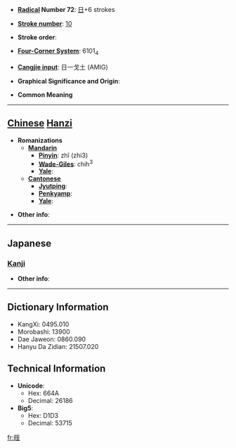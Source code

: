 * '''[[Wiktionary:Chinese radical index| Radical]] Number 72''': [[Wiktionary:Chinese radical index 日|日]]+6 strokes

* '''[[Wiktionary:Chinese total strokes index|Stroke number]]''': [[Wiktionary:Chinese total strokes index 10|10]]

* '''Stroke order''': 

* '''[[Wiktionary:Chinese four corner index|Four-Corner System]]''': 6101<sub>4</sub>

* '''[[Wiktionary:Chinese Cangjie index|Cangjie input]]''': 日一戈土 (AMIG)

* '''Graphical Significance and Origin''': 

* '''Common Meaning'''

----

== [[Chinese]] [[Hanzi]] ==

* '''Romanizations'''
** '''[[Mandarin]]'''
*** '''[[Pinyin]]''': zhǐ (zhi3)
*** '''[[Wade-Giles]]''': chih<sup>3</sup>
*** '''[[Yale]]''': 
** '''[[Cantonese]]'''
*** '''[[Jyutping]]''':
*** '''[[Penkyamp]]''': 
*** '''[[Yale]]''': 

* '''Other info''': 

----

==Japanese==
===[[Kanji]]===
{{kanji|on readings=[[しつ]] (shitsu), [[しち]] (shichi)|kun readings=[[おおきい]] (ookii)}}

* '''Other info''':  

----

== Dictionary Information ==

* KangXi: 0495.010
* Morobashi: 13900
* Dae Jaweon: 0860.090
* Hanyu Da Zidian: 21507.020

== Technical Information ==

* '''Unicode''':
** Hex: 664A
** Decimal: 26186
* '''Big5''':
** Hex: D1D3
** Decimal: 53715

[[fr:晊]]